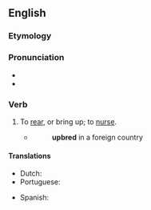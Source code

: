 ==English==

===Etymology===
{{prefix|en|up|breed}}

===Pronunciation===
* {{IPA|en|/ʌpˈbɹiːd/}}
* {{rhymes|en|iːd|s=2}}

===Verb===
{{en-verb|upbreeds|upbreeding|upbred}}

# {{lb|en|transitive|archaic}} To [[rear]], or bring up; to [[nurse]].
#* {{RQ:Holinshed Chronicles}}
#*: '''upbred''' in a foreign country

====Translations====
{{trans-top|to rear, or bring up; to nurse}}
* Dutch: {{t+|nl|opvoeden}}
* Portuguese: {{t+|pt|criar}}
{{trans-mid}}
* Spanish: {{t+|es|criar}}
{{trans-bottom}}
